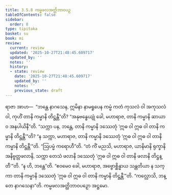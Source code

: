 ```yaml
---
title: 3.5.8 ကမ္မဖလအတ္ထိဘာဝပဉှ
tableOfContents: false
sidebar:
  order: 8
type: tipitaka
basket: su
book: mi
review:
  current: review
  updated: '2025-10-27T21:48:45.609717'
  updated_by: ''
  notes: ''
  history:
  - state: review
    date: '2025-10-27T21:48:45.609717'
    updated_by: ''
    notes: ''
    previous_state: draft
---
```



<ReviewStatus review={frontmatter.review} showDetails={true} />

<HypothesisAnnotation frontmatter={frontmatter} />

<DynamicBreadcrumb />

<Division number="80" book="mi" e="ch" v="28">

<Paragraph number="383" book="mi">
ရာဇာ အာဟ—  “ဘန္တေ နာဂသေန, ဣမိနာ နာမရူပေန ကမ္မံ ကတံ ကုသလံ ဝါ အကုသလံ ဝါ, ကုဟိံ တာနိ ကမ္မာနိ တိဋ္ဌန္တီ”တိ? “အနုဗန္ဓေယျုံ ခေါ, မဟာရာဇ, တာနိ ကမ္မာနိ ဆာယာဝ အနပါယိနီ”တိ. “သက္ကာ ပန, ဘန္တေ, တာနိ ကမ္မာနိ ဒဿေတုံ ‘ဣဓ ဝါ ဣဓ ဝါ တာနိ ကမ္မာနိ တိဋ္ဌန္တီ’”တိ? “န သက္ကာ, မဟာရာဇ, တာနိ ကမ္မာနိ ဒဿေတုံ ‘ဣဓ ဝါ ဣဓ ဝါ တာနိ ကမ္မာနိ တိဋ္ဌန္တီ’”တိ.
</Paragraph>

<Paragraph number="384" book="mi">
“ဩပမ္မံ ကရောဟီ”တိ. “တံ ကိံ မညသိ, မဟာရာဇ, ယာနိမာနိ ရုက္ခာနိ အနိဗ္ဗတ္တဖလာနိ, သက္ကာ တေသံ ဖလာနိ ဒဿေတုံ ‘ဣဓ ဝါ ဣဓ ဝါ တာနိ ဖလာနိ တိဋ္ဌန္တီ’”တိ. “န ဟိ, ဘန္တေ”တိ. “ဧဝမေဝ ခေါ, မဟာရာဇ, အဗ္ဗောစ္ဆိန္နာယ သန္တတိယာ န သက္ကာ တာနိ ကမ္မာနိ ဒဿေတုံ ‘ဣဓ ဝါ ဣဓ ဝါ တာနိ ကမ္မာနိ တိဋ္ဌန္တီ’”တိ.
</Paragraph>

<Paragraph number="385" book="mi">
“ကလ္လောသိ, ဘန္တေ နာဂသေနာ”တိ.

</Paragraph>
</Division>

<Paragraph number="386" type="center" book="mi">
ကမ္မဖလအတ္ထိဘာဝပဉှော အဋ္ဌမော.
</Paragraph>
